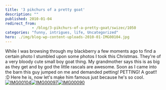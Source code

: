 ```yaml
---
title: '3 pikchurs of a pretty goat'
description: ""
published: 2010-01-04
redirect_from: 
            - /blog/3-pikchurs-of-a-pretty-goat/swizec/1050
categories: "funny, intrigues, life, Uncategorized"
hero: ./img/blog-wp-content-uploads-2010-01-IMG00104.jpg
---
```


While I was browsing through my blackberry a few moments ago to find a certain photo I stumbled upon some photos I took this Christmas. They're of a very bloody cute small boy goat thing. My grandmother says this is as big as they get and by god the little rascals are awesome. Soon as I came into the barn this guy jumped on me and demanded petting! PETTING! A goat!! :D Here he is, now let's make him famous just because he's so cool. [![IMG00104](./img/IMG00104i1ehb3.jpeg "IMG00104")](./img/blog-wp-content-uploads-2010-01-IMG00104.jpg)[![IMG00097](./img/IMG000975ebc8a.jpeg "IMG00097")](./img/blog-wp-content-uploads-2010-01-IMG00097.jpg)[![IMG00090](./img/IMG000902ed866.jpeg "IMG00090")](./img/blog-wp-content-uploads-2010-01-IMG00090.jpg)

